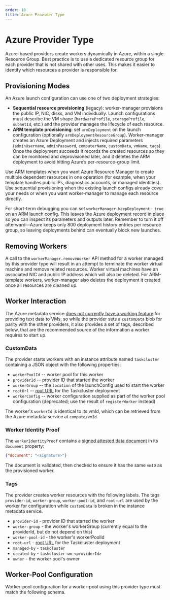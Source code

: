 ```yaml
---
order: 10
title: Azure Provider Type
---
```


# Azure Provider Type

Azure-based providers create workers dynamically in Azure, within a single Resource Group.
Best practice is to use a dedicated resource group for each provider that is not shared with other uses.
This makes it easier to identify which resources a provider is responsible for.

## Provisioning Modes

An Azure launch configuration can use one of two deployment strategies:

- **Sequential resource provisioning** (legacy): worker-manager provisions the public IP, NIC, disks, and VM individually. Launch configurations must describe the VM shape (`hardwareProfile`, `storageProfile`, `subnetId`, etc.) and the provider manages the lifecycle of each resource.
- **ARM template provisioning**: set `armDeployment` on the launch configuration (optionally `armDeploymentResourceGroup`). Worker-manager creates an Azure Deployment and injects required parameters (`adminUsername`, `adminPassword`, `computerName`, `customData`, `vmName`, `tags`). Once the deployment succeeds it records the created resources so they can be monitored and deprovisioned later, and it deletes the ARM deployment to avoid hitting Azure’s per-resource-group limit.

Use ARM templates when you want Azure Resource Manager to create multiple dependent resources in one operation (for example, when your template handles public IPs, diagnostics accounts, or managed identities). Use sequential provisioning when the existing launch configs already cover your needs or when you want worker-manager to manage each resource directly.

For short-term debugging you can set `workerManager.keepDeployment: true` on an ARM launch config. This leaves the Azure deployment record in place so you can inspect its parameters and outputs later. Remember to turn it off afterward—Azure keeps only 800 deployment history entries per resource group, so leaving deployments behind can eventually block new launches.

## Removing Workers

A call to the `workerManager.removeWorker` API method for a worker managed by this provider type will result in an attempt to terminate the worker virtual machine and remove related resources.
Worker virtual machines have an associated NIC and public IP address which will also be deleted.
For ARM-template workers, worker-manager also deletes the deployment it created once all resources are cleaned up.

## Worker Interaction

The Azure metadata service [does not currently have a working feature](https://github.com/MicrosoftDocs/azure-docs/issues/30370) for providing text data to VMs, so while the provider sets a `customData` blob for parity with the other providers, it also provides a set of tags, described below, that are the recommended source of the information a worker requires to start up.

### CustomData

The provider starts workers with an instance attribute named `taskcluster` containing a JSON object with the following properties:

* `workerPoolId` -- worker pool for this worker
* `providerId` -- provider ID that started the worker
* `workerGroup` -- the `location` of the launchConfig used to start the worker
* `rootUrl` -- [root URL](/docs/manual/using/root-urls) for the Taskcluster deployment
* `workerConfig` -- worker configuration supplied as part of the worker pool configuration (deprecated; use the result of `registerWorker` instead)

The worker's `workerId` is identical to its vmId, which can be retrieved from the Azure metadata service at `compute/vmId`.

### Worker Identity Proof

The `workerIdentityProof` contains a [signed attested data document](https://docs.microsoft.com/en-us/azure/virtual-machines/windows/instance-metadata-service#attested-data) in its `document` property:

```json
{"document": "<signature>"}
```

The document is validated, then checked to ensure it has the same `vmID` as the provisioned worker.

### Tags

The provider creates worker resources with the following labels. The tags `provider-id`, `worker-group`, `worker-pool-id`, and `root-url` are used by the worker for configuration while `customData` is broken in the instance metadata service.

 * `provider-id` - provider ID that started the worker
 * `worker-group` - the worker's workerGroup (currently equal to the providerId, but do not depend on this)
 * `worker-pool-id` - the worker's workerPoolId
 * `root-url` - [root URL](/docs/manual/using/root-urls) for the Taskcluster deployment
 * `managed-by` - `taskcluster`
 * `created-by` - `taskcluster-wm-<providerId>`
 * `owner` - the worker pool's owner

## Worker-Pool Configuration

Worker-pool configuration for a worker-pool using this provider type must match the following schema.

<SchemaTable schema="/schemas/worker-manager/v1/config-azure.json#" />
